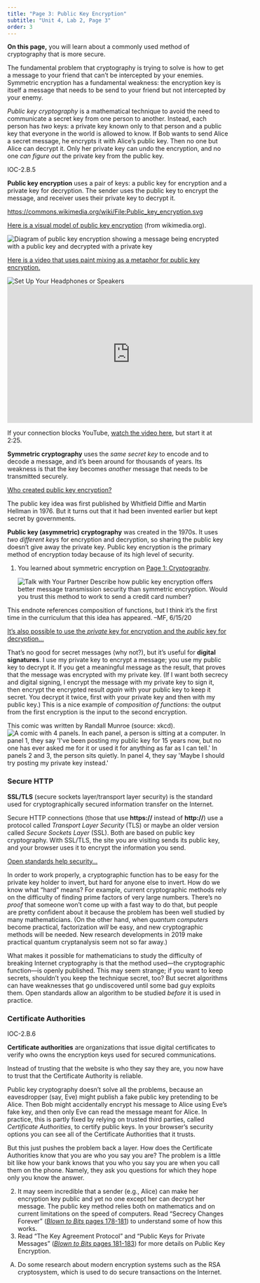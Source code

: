 ```yaml
---
title: "Page 3: Public Key Encryption"
subtitle: "Unit 4, Lab 2, Page 3"
order: 3
---
```


::: learn
<p><strong>On this page,</strong> you will learn about a commonly used
method of cryptography that is more secure.</p>
:::

<p>The fundamental problem that cryptography is trying to solve is how
to get a message to your friend that can't be intercepted by your
enemies. Symmetric encryption has a fundamental weakness: the encryption
key is itself a message that needs to be send to your friend but not
intercepted by your enemy.</p>

<p><em>Public key cryptography</em> is a mathematical technique to avoid
the need to communicate a secret key from one person to another.
Instead, each person has <em>two</em> keys: a private key known only to
that person and a public key that everyone in the world is allowed to
know. If Bob wants to send Alice a secret message, he encrypts it with
Alice's public key. Then no one but Alice can decrypt it. Only her
private key can undo the encryption, and no one <em>can figure out</em>
the private key from the public key.</p>

::: vocabFullWidth
::: ap-standard
IOC-2.B.5
:::

<p><strong>Public key encryption</strong> uses a pair of keys: a public
key for encryption and a private key for decryption. The sender uses the
public key to encrypt the message, and receiver uses their private key
to decrypt it.</p>
:::

::: endnote
::: commentBig
<a href="https://commons.wikimedia.org/wiki/File:Public_key_encryption.svg" target="_blank">https://commons.wikimedia.org/wiki/File:Public_key_encryption.svg</a>
:::

<p><a href="#hint-model" data-bs-toggle="collapse" title="Here is a visual model of public key encryption (from wikimedia.org).">Here
is a visual model of public key encryption</a> (from wikimedia.org).</p>

::: {#hint-model .collapse}
<img src="/img/3-lists/525px-Public_key_encryption.png" title="Diagram of public key encryption showing a message being encrypted with a public key and decrypted with a private key" alt="Diagram of public key encryption showing a message being encrypted with a public key and decrypted with a private key" class="indent noshadow" border="0"/>
:::

<p><a href="#hint-paint" data-bs-toggle="collapse" title="Here is a video that uses paint mixing as a metaphor for public key encryption.">Here
is a video that uses paint mixing as a metaphor for public key
encryption.</a></p>

::: {#hint-paint .collapse}
<img src="/img/icons/headphones-mini.png" title="Set Up Your Headphones or Speakers" alt="Set Up Your Headphones or Speakers" class="imageRight"/>
<iframe width="560" height="315" src="https://www.youtube.com/embed/YEBfamv-_do?start=145&rel=0" frameborder="0" allowfullscreen class="indent"></iframe>

<p>If your connection blocks YouTube,
<a href="http://scratch.mit.edu/discuss/youtube/YEBfamv-_do" target="_blank" title="Public key cryptography - Diffie-Hellman Key Exchange">watch
the video here</a>, but start it at 2:25.</p>
:::
:::

::: takeNote
<p><strong>Symmetric cryptography</strong> uses the <em>same secret
key</em> to encode and to decode a message, and it's been around for
thousands of years. Its weakness is that the key becomes
<em>another</em> message that needs to be transmitted securely.</p>

::: sidenote
<p><a href="#hint-invented" data-bs-toggle="collapse" title="Who invented public key encryption?">Who
created public key encryption?</a></p>

::: {#hint-invented .collapse}
The public key idea was first published by Whitfield Diffie and Martin
Hellman in 1976. But it turns out that it had been invented earlier but
kept secret by governments.
:::
:::

<p><strong>Public key (asymmetric) cryptography</strong> was created in
the 1970s. It uses <em>two different keys</em> for encryption and
decryption, so sharing the public key doesn't give away the private key.
Public key encryption is the primary method of encryption today because
of its high level of security.</p>
:::

::: forYouToDo
<ol>

<li>

::: sidenote
You learned about symmetric encryption on
<a href="/unit-4/lab-2/1-cryptography.html" title="Page 1: Cryptography" >Page
1: Cryptography</a>.
:::

<img src="/img/icons/talk-with-your-partner.png" title="Talk with Your Partner" alt="Talk with Your Partner" class="inline"/>
Describe how public key encryption offers better message transmission
security than symmetric encryption. Would you trust this method to work
to send a credit card number?

</li>

</ol>
:::

::: todo
This endnote references composition of functions, but I think it's the
first time in the curriculum that this idea has appeared. --MF, 6/15/20
:::

::: endnote
<a href="#hint-digital-signatures" data-bs-toggle="collapse" title="It's also possible to use the private key for encryption and the public key for decryption...">It's
also possible to use the <em>private</em> key for encryption and the
<em>public</em> key for decryption...</a>

::: {#hint-digital-signatures .collapse}
<p>That's no good for secret messages (why not?), but it's useful for
<strong>digital signatures</strong>. I use my private key to encrypt a
message; you use my public key to decrypt it. If you get a meaningful
message as the result, that proves that the message was encrypted with
my private key. (If I want both secrecy and digital signing, I encrypt
the message with my private key to sign it, then encrypt the encrypted
result <em>again</em> with your public key to keep it secret. You
decrypt it twice, first with your private key and then with my public
key.) This is a nice example of <em>composition of functions:</em> the
output from the first encryption is the input to the second
encryption.</p>
:::
:::

::: endnote
This comic was written by Randall Munroe (source: xkcd).<br />
<img src="http://imgs.xkcd.com/comics/public_key.png" title="I guess I should be signing stuff, but I&apos;ve never been sure what to sign. Maybe if I post my private key, I can crowdsource my decisions about what to sign." alt="A comic with 4 panels. In each panel, a person is sitting at a computer. In panel 1, they say &apos;I&apos;ve been posting my public key for 15 years now, but no one has ever asked me for it or used it for anything as far as I can tell.&apos; In panels 2 and 3, the person sits quietly. In panel 4, they say &apos;Maybe I should try posting my private key instead.&apos;" class="indent"/>
:::

<h3>Secure HTTP</h3>

::: vocabBig
<p><strong>SSL/TLS</strong> (secure sockets layer/transport layer
security) is the standard used for cryptographically secured information
transfer on the Internet.</p>
:::

<p>Secure HTTP connections (those that use <strong>https://</strong>
instead of <strong>http://</strong>) use a protocol called <em>Transport
Layer Security</em> (TLS) or maybe an older version called <em>Secure
Sockets Layer</em> (SSL). Both are based on public key cryptography.
With SSL/TLS, the site you are visiting sends its public key, and your
browser uses it to encrypt the information you send.</p>

```{=html}
<!--<div class="todo">
<div class="sidenote">If your connection blocks YouTube, <a href="http://scratch.mit.edu/discuss/youtube/kBXQZMmiA4s" target="_blank" title="The Internet: HTTP & HTML">watch the video here</a>, but start it at 4:40. </div>
<img class="imageRight" src="/img/icons/headphones-mini.png" alt="Set Up Your Headphones or Speakers" title="Set Up Your Headphones or Speakers" />
<iframe width="560" height="315" src="https://www.youtube.com/embed/kBXQZMmiA4s?start=280&rel=0" frameborder="0" allowfullscreen class="indent"></iframe>
</div>-->
```
::: endnote
<a href="#hint-open-standards" data-bs-toggle="collapse" title="Open Standards Help Security">Open
standards help security...</a>

::: {#hint-open-standards .collapse}
<p>In order to work properly, a cryptographic function has to be easy
for the private key holder to invert, but hard for anyone else to
invert. How do we know what "hard" means? For example, current
cryptographic methods rely on the difficulty of finding prime factors of
very large numbers. There's no <em>proof</em> that someone won't come up
with a fast way to do that, but people are pretty confident about it
because the problem has been well studied by many mathematicians. (On
the other hand, when <em>quantum computers</em> become practical,
factorization <em>will</em> be easy, and new cryptographic methods will
be needed. New research developments in 2019 make practical quantum
cryptanalysis seem not so far away.)</p>

<p>What makes it possible for mathematicians to study the difficulty of
breaking Internet cryptography is that the method used---the
cryptographic function---is openly published. This may seem strange; if
you want to keep secrets, shouldn't you keep the technique secret, too?
But secret algorithms can have weaknesses that go undiscovered until
some bad guy exploits them. Open standards allow an algorithm to be
studied <em>before</em> it is used in practice.</p>
:::
:::

<h3>Certificate Authorities</h3>

::: vocabBig
::: ap-standard
IOC-2.B.6
:::

<p><strong>Certificate authorities</strong> are organizations that issue
digital certificates to verify who owns the encryption keys used for
secured communications.</p>

<p>Instead of trusting that the website is who they say they are, you
now have to trust that the Certificate Authority is reliable.</p>
:::

<p>Public key cryptography doesn't solve all the problems, because an
eavesdropper (say, Eve) might publish a fake public key pretending to be
Alice. Then Bob might accidentally encrypt his message to Alice using
Eve's fake key, and then only Eve can read the message meant for Alice.
In practice, this is partly fixed by relying on trusted third parties,
called <em>Certificate Authorities</em>, to certify public keys. In your
browser's security options you can see all of the Certificate
Authorities that it trusts.</p>

::: endnote
But this just pushes the problem back a layer. How does the Certificate
Authorities know that you are who you say you are? The problem is a
little bit like how your bank knows that you who you say you are when
you call them on the phone. Namely, they ask you questions for which
they hope only you know the answer.
:::

::: ifTime
<ol start="2">

<li>It may seem incredible that a sender (e.g., Alice) can make her
encryption key public and yet no one except her can decrypt her message.
The public key method relies both on mathematics and on current
limitations on the speed of computers. Read "Secrecy Changes Forever"
(<a href="http://www.bitsbook.com/wp-content/uploads/2008/12/B2B_3.pdf#page=196" target="_blank" title="Blown to Bits: Secrecy Changes Forever"><em>Blown
to Bits</em> pages 178-181</a>) to understand some of how this
works.</li>

<li>Read "The Key Agreement Protocol" and "Public Keys for Private
Messages"
(<a href="http://www.bitsbook.com/wp-content/uploads/2008/12/B2B_3.pdf#page=199" target="_blank" title="Blown to Bits: The Key Agreement Protocol"><em>Blown
to Bits</em> pages 181-183</a>) for more details on Public Key
Encryption.</li>

</ol>
:::

::: takeItFurther
<ol type="A">

<li>Do some research about modern encryption systems such as the RSA
cryptosystem, which is used to do secure transactions on the
Internet.</li>

</ol>
:::
